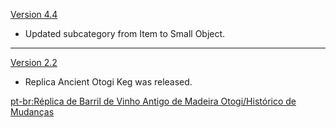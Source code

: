 {{Change History/Header}}
[[Version 4.4]]
* Updated subcategory from Item to Small Object.
----
[[Version 2.2]]
* Replica Ancient Otogi Keg was released.
<noinclude>
[[pt-br:Réplica de Barril de Vinho Antigo de Madeira Otogi/Histórico de Mudanças]]
</noinclude>